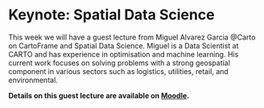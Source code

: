 # Keynote: Spatial Data Science
This week we will have a guest lecture from Miguel Alvarez Garcia @Carto on CartoFrame and Spatial Data Science. Miguel is a Data Scientist at CARTO and has experience in optimisation and machine learning. His current work focuses on solving problems with a strong geospatial component in various sectors such as logistics, utilities, retail, and environmental. 

<div class="note">
**Details on this guest lecture are available on [Moodle](https://moodle.ucl.ac.uk/course/view.php?id=23879).**
</div>
